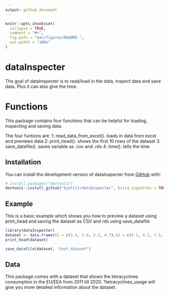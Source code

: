 ```yaml
---
output: github_document
---
```


<!-- README.md is generated from README.Rmd. Please edit that file -->

```r
knitr::opts_chunk$set(
  collapse = TRUE,
  comment = "#>",
  fig.path = "man/figures/README-",
  out.width = "100%"
)
```

# dataInspecter

<!-- badges: start -->
<!-- badges: end -->

The goal of dataInspecter is to read/load in the data, inspect data and save data. Plus it can also give the time.


# Functions
This package contains four functions that can be helpful for loading, inspecting and saving data. 

The four funtions are:
1: read_data_from_excel(). loads in data from excel and previews data
2: print_head(). shows the first 10 rows of the dataset
3: save_datafile(). saves variable as .csv and .rds
4: time(). tells the time

## Installation

You can install the development version of dataInspecter from [GitHub](https://github.com/) with:

``` r
# install.packages("devtools")
devtools::install_github("kjettil/dataInspecter", build_vignettes = TRUE)
```

## Example

This is a basic example which shows you how to preview a dataset using print_head and saving the dataset as CSV and rds using save_datafile

```r
library(dataInspecter)
dataset <- data.frame(X1 = c(1.5, 2.8, 3.2, 4.7),X2 = c(5.1, 6.2, 7.3, 8.4),X3 = c(9.9, 10.2, 11.5, 12.8))
print_head(dataset)

save_datafile(dataset, "test_dataset")
```

## Data
This package comes with a dataset that shows the tetracyclines consumption in the EU/EEA from 2011 till 2020. ?tetracyclines_usage will give you more detailed information about the dataset.

